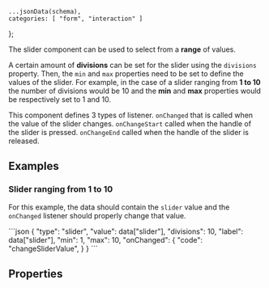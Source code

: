     ...jsonData(schema),
    categories: [ "form", "interaction" ]
};

The slider component can be used to select from a **range** of values.

A certain amount of **divisions** can be set for the slider using the `divisions` property. Then, the `min` and `max` properties need to be set to define the values of the slider. For example, in the case of a slider ranging from **1 to 10** the number of divisions would be 10 and the **min** and **max** properties would be respectively set to 1 and 10.

This component defines 3 types of listener. `onChanged` that is called when the value of the slider changes. `onChangeStart` called when the handle of the slider is pressed. `onChangeEnd` called when the handle of the slider is released.

## Examples

### Slider ranging from 1 to 10

For this example, the data should contain the `slider` value and the `onChanged` listener should properly change that value.

<CodeBlock>
```json
{
    "type": "slider",
    "value": data["slider"],
    "divisions": 10,
    "label": data["slider"],
    "min": 1,
    "max": 10,
    "onChanged": {
        "code": "changeSliderValue",
    }
}
```
</CodeBlock>

## Properties
<PropertyTable schema={schema}/>
